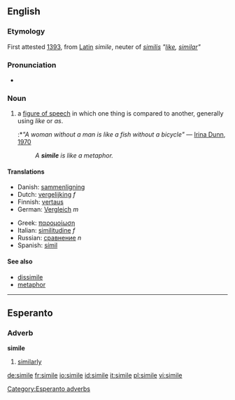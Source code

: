 ==English==
===Etymology===
First attested [[w:1393|1393]], from [[Latin]] ''simile'', neuter of ''[[similis]]'' ''"[[like]], [[similar]]"''

===Pronunciation===
*{{audio|en-us-simile.ogg|Audio (US)}}

===Noun===
{{en-noun}}

# {{cattag|linguistics}} a [[figure of speech]] in which one thing is compared to another, generally using ''like'' or ''as''.
#:*''"A woman without a man is like a fish without a bicycle"'' &mdash; [[w:Irina Dunn|Irina Dunn]], [[w:1970|1970]]
#:''A '''simile''' is like a metaphor.'' <!-- I almost deleted this but thought Wiktionary can afford a little fun. -->

==== Translations ====
{{top}}
*Danish: [[sammenligning]]
*Dutch: [[vergelijking]] ''f''
*Finnish: [[vertaus]]
*German: [[Vergleich]] ''m''
{{mid}}
*Greek: [[παρομοίωση]]
*Italian: [[similitudine]] ''f''
*Russian: [[сравнение]] ''n''
*Spanish: [[símil]] {{m}}
{{bottom}}

====See also====
*[[dissimile]]
*[[metaphor]]

----

==Esperanto==
===Adverb===
'''simile'''
# [[similarly]]

[[Category:Esperanto adverbs]]

[[de:simile]]
[[fr:simile]]
[[io:simile]]
[[id:simile]]
[[it:simile]]
[[pl:simile]]
[[vi:simile]]